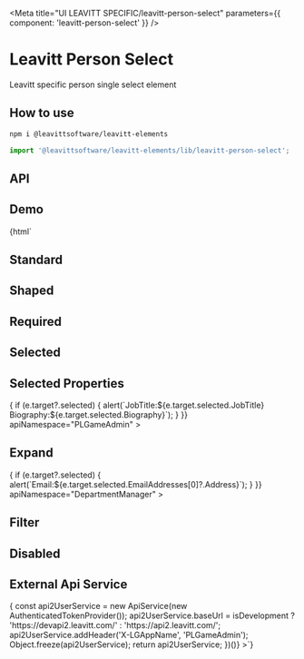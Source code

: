 

<Meta title="UI LEAVITT SPECIFIC/leavitt-person-select" parameters={{ component: 'leavitt-person-select' }} />

# Leavitt Person Select

Leavitt specific person single select element

## How to use

```bash
npm i @leavittsoftware/leavitt-elements
```

```js
import '@leavittsoftware/leavitt-elements/lib/leavitt-person-select';
```

## API

<ArgsTable of="leavitt-person-select" />

## Demo

<Canvas withToolbar>
  <Story name="Docs">
    {html` <h2 demo>Standard</h2>
      <leavitt-person-select apiNamespace="PLGameAdmin"></leavitt-person-select>
      <h2 demo>Shaped</h2>
      <leavitt-person-select shaped apiNamespace="PLGameAdmin"></leavitt-person-select>
      <h2 demo>Required</h2>
      <leavitt-person-select required apiNamespace="PLGameAdmin"></leavitt-person-select>
      <h2 demo>Selected</h2>
      <leavitt-person-select .selected=${{ Id: 11056, FirstName: 'Aaron', LastName: 'Drabeck' }} required apiNamespace="PLGameAdmin"></leavitt-person-select>
      <h2 demo>Selected Properties</h2>
      <leavitt-person-select
        .selectedProperties=${['JobTitle', 'Biography']}
        @selected=${e => {
          if (e.target?.selected) {
            alert(`JobTitle:${e.target.selected.JobTitle} Biography:${e.target.selected.Biography}`);
          }
        }}
        apiNamespace="PLGameAdmin"
      ></leavitt-person-select>
      <h2 demo>Expand</h2>
      <leavitt-person-select
        expand="EmailAddresses"
        @selected=${e => {
          if (e.target?.selected) {
            alert(`Email:${e.target.selected.EmailAddresses[0]?.Address}`);
          }
        }}
        apiNamespace="DepartmentManager"
      ></leavitt-person-select>
      <h2 demo>Filter</h2>
      <leavitt-person-select
        filter="Roles/any(r: isof(r,%27LG.Core.DataModel.Core.LGEmployeeRole%27) and not r/IsExpired and (r/LG.Core.DataModel.Core.LGEmployeeRole/LGEmployeeRoleToCompanyAddresses/any(c: not c/IsExpired and c/CompanyAddress/CompanyId eq 20248)))"
        apiNamespace="DepartmentManager"
      ></leavitt-person-select>
      <h2 demo>Disabled</h2>
      <leavitt-person-select disabled></leavitt-person-select>
      <h2 demo>External Api Service</h2>
      <leavitt-person-select
        .apiService=${(() => {
          const api2UserService = new ApiService(new AuthenticatedTokenProvider());
          api2UserService.baseUrl = isDevelopment ? 'https://devapi2.leavitt.com/' : 'https://api2.leavitt.com/';
          api2UserService.addHeader('X-LGAppName', 'PLGameAdmin');
          Object.freeze(api2UserService);
          return api2UserService;
        })()}
      ></leavitt-person-select>`}
  </Story>
</Canvas>
